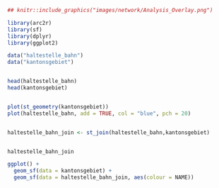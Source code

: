 
```r
## knitr::include_graphics("images/network/Analysis_Overlay.png")


```

```r
library(arc2r)
library(sf)
library(dplyr)
library(ggplot2)


```

```r
data("haltestelle_bahn")
data("kantonsgebiet")


head(haltestelle_bahn)
head(kantonsgebiet)


plot(st_geometry(kantonsgebiet))
plot(haltestelle_bahn, add = TRUE, col = "blue", pch = 20)



```

```r

haltestelle_bahn_join <- st_join(haltestelle_bahn,kantonsgebiet)


haltestelle_bahn_join


```

```r
ggplot() +
  geom_sf(data = kantonsgebiet) +
  geom_sf(data = haltestelle_bahn_join, aes(colour = NAME)) 
```

